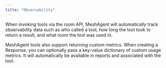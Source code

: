 ```yaml
---
title: "Observability"
---
```


When invoking tools via the room API, MeshAgent will automatically track observability data such as who called a tool, how long the tool took to return a result, and what room the tool was used in.

MeshAgent tools also support returning custom metrics. When creating a Response, you can optionally pass a key-value dictionary of custom usage metrics. It will automatically be available in reports and associated with the tool.

